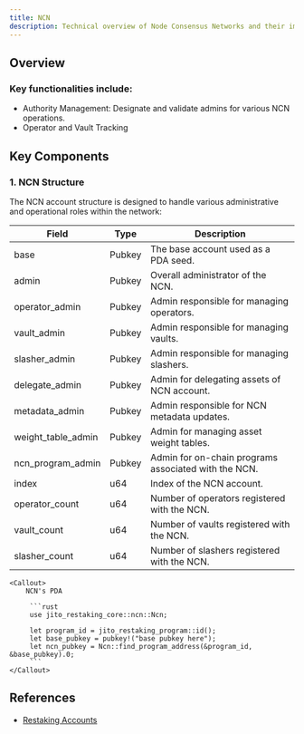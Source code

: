 ```yaml
---
title: NCN
description: Technical overview of Node Consensus Networks and their implementation in Jito Restaking
---
```


## Overview

### Key functionalities include:

- Authority Management: Designate and validate admins for various NCN operations.
- Operator and Vault Tracking


## Key Components

### 1. NCN Structure

The NCN account structure is designed to handle various administrative and operational roles within the network:

| Field               | Type   | Description                                          |
| ------------------- | ------ | ---------------------------------------------------- |
| base                | Pubkey | The base account used as a PDA seed.                 |
| admin               | Pubkey | Overall administrator of the NCN.                    |
| operator_admin      | Pubkey | Admin responsible for managing operators.            |
| vault_admin         | Pubkey | Admin responsible for managing vaults.               |
| slasher_admin       | Pubkey | Admin responsible for managing slashers.             |
| delegate_admin      | Pubkey | Admin for delegating assets of NCN account.          |
| metadata_admin      | Pubkey | Admin responsible for NCN metadata updates.          |
| weight_table_admin  | Pubkey | Admin for managing asset weight tables.              |
| ncn_program_admin   | Pubkey | Admin for on-chain programs associated with the NCN. |
| index               | u64    | Index of the NCN account.                            |
| operator_count      | u64    | Number of operators registered with the NCN.         |
| vault_count         | u64    | Number of vaults registered with the NCN.            |
| slasher_count       | u64    | Number of slashers registered with the NCN.          |


    <Callout>
        NCN's PDA
        
         ```rust
         use jito_restaking_core::ncn::Ncn;
         
         let program_id = jito_restaking_program::id();
         let base_pubkey = pubkey!("base pubkey here");
         let ncn_pubkey = Ncn::find_program_address(&program_id, &base_pubkey).0;
         ```
    </Callout>


## References
- [Restaking Accounts](https://docs.restaking.jito.network/restaking/00_restaking_accounts/)